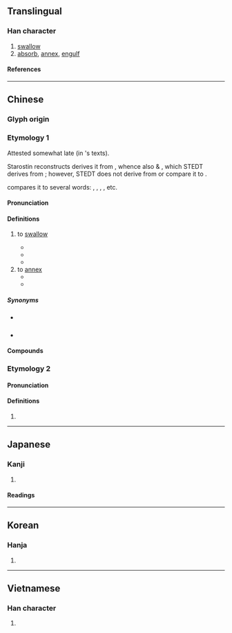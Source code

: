 {{also|呑}}
{{character info}}
==Translingual==

===Han character===
{{Han char|rn=30|rad=口|as=04|sn=7|four=20603|canj=MKR|ids=⿱天口}}

# [[swallow]]
# [[absorb]], [[annex]], [[engulf]]

====References====
{{Han ref|kx=0177.180|dkj=03329|dj=0395.020|hdz=10585.040|uh=541E}}

----

==Chinese==
{{zh-forms|alt=呑}}

===Glyph origin===
{{Han etym}}

===Etymology 1===
Attested somewhat late (in {{w|Warring States period}}'s texts). 

Starostin reconstructs {{och-l|吞|tr=*tʰən}} derives it from {{inh|zh|sit-pro|*dʱɨ̄n/ŋ||to swallow, to drink}}, whence also {{cog|bo|འཐུང||to drink}} & {{cog|lep|tr=thóng|t=to drink}}, which STEDT derives from {{cog|sit-pro|*m/s-tuŋ||to drink, to suckle}}; however, STEDT does not derive {{lang|zh|吞}} from or compare it to {{m|sit-pro|*m/s-tuŋ}}.

{{zh-ref|Schuessler (2007)}} compares it to several {{w|Kam–Tai languages|Kam-Tai}} words: {{cog|th|กลืน}}, {{cog|aho|tr=k(l)en}}, {{cog|skb|tr=tlɯɯn<sup>A1</sup>}}, {{cog|qfa-kms-pro|*ʔdun}}, etc.

====Pronunciation====
{{zh-pron
|m=tūn
|m-s=ten1
|c=tan1
|c-t=
|g=
|h=pfs=thûn
|j=
|md=tŏng
|mn=thun
|mn-t=tung1
|w=
|x=
|mc=1
|oc=2
|cat=v
}}

====Definitions====
{{zh-hanzi}}

# to [[swallow]] {{gl|to cause food, drink, etc. to pass from the mouth into the stomach}}
#: {{zh-x|囫圇吞棗|{{lit|to '''swallow''' a jujube whole}} > figuratively, "to accept without thinking; to read without understanding"}}
#* {{zh-x|子-胥 出走，邊-候 得 之。子-胥 曰：「上 索 我 者，以 我 有 美-珠 也。今 我 已 亡 之 矣。我 且 曰 子 取 吞 之。」候 因 釋 之。|When Tzŭ-hsü was making his escape, a frontier patrol caught him. Tzŭ-hsü said: "The authorities want me because they think I have a beautiful pearl. Now I have already lost it. But I will say that you have seized and '''swallowed''' it." Thereupon the patrol released him.|ref=Hanfeizi}}
#* {{zh-x|一 蛇 吞 象 ，厥 大 何如？|The snake that can '''swallow''' elephants — How big must it be?|ref=Chuci}}
#* {{zh-x|吞-舟 之 魚，碭 而 失水，則 蟻 能 苦 之。|If a fish that can '''swallow''' a boat be left dry by the flowing away of the water, then (even) the ants can trouble it.|ref=Zhuangzi-L}}
# to [[annex]] {{gl|territory, a country, etc.}}
#* {{zh-x|楚 欲 吞 ^宋 ^鄭 而 畏 ^齊。|Chu wanted to '''swallow / annex''' Song and Cheng yet feared Qi.|ref=Guanzi}}
#* {{zh-x|^今 ^秦 者，虎狼 之 國 也，兼 有 吞 ^周 之 意；……| Now Qin, a state of tigers and wolves, is united around the idea of '''swallowing / annexing''' Zhou; [...]|ref=Zhanguoce}}

=====Synonyms=====
* {{s|to swallow}} {{zh-l|吞吃}}
* {{s|to annex}}
{{zh-syn-saurus|吞併}}

====Compounds====
{{zh-der|吞併|吞剝|吞吃|吞服|吞滅|吞沒|吞聲|吞食|吞蝕|吞噬|吞噬細胞|吞吐|吞吐量|吞嚥|吞雲吐霧|吞佔|吞舟之魚|狼吞虎嚥|吞炭|吞舟|吞煙|吞劍|并吞|半吐半吞|囫圇吞棗|吞恨|吞聲屏氣|慢慢吞吞|慢吞吞|吞聲忍讓|急吞|壯氣吞牛|忍氣吞聲|吞氣|吞刀刮腸|布立吞族|吞聲忍氣|吞吐含蓄|天狗吞月|侵吞|併吞|吞炭漆身|吞吞吐吐|嚥苦吞甘|吞花臥酒|吞聲飲泣|吞聲飲氣|吞牛|吞吐其辭|吞刀吐火|半吞半吐|吞金|吞舌|巴蛇吞象|私吞|氣吞山河|狼吞虎咽|氣忍聲吞|漆身吞炭|打一個吞|溫吞吞|獨吞|氣吞牛斗|服氣吞露|生吞活剝|狼吞虎噬|杜口吞聲|活剝生吞|茹泣吞悲|鯨吞虎噬|網漏吞舟|臥雪吞氈|齧雪吞氈|飲恨吞聲|鉗口吞舌|飲泣吞聲|聲吞氣忍|齧蘗吞針|餓虎吞羊|鯨吞|輕吞慢吐|飲氣吞聲|虎咽狼吞|雲吞|鶻崙吞棗|蠶食鯨吞|蛇吞象|虎踞鯨吞|依吞布拉克}}

===Etymology 2===
{{zh-forms|alt=吴}}

====Pronunciation====
{{zh-pron
|m=Tiān,Tūn
|c=
|mc=2
|oc=1
|ma=Zh-tun.ogg
|dial=n
|cat=pn
}}

====Definitions====
{{zh-hanzi}}

# {{surname|zh}}

{{zh-cat|Intermediate}}

----

==Japanese==

===Kanji===
{{ja-kanji|grade=|rs=口04}}

# {{rfdef|ja|sort=口04}}

====Readings====
{{ja-readings
|on=どん, とん, てん
|kun=の-む
}}

----

==Korean==

===Hanja===
{{ko-hanja|hangeul=[[탄]]|rv=tan|mr=t'an}}

# {{rfdef|ko|sort=口04}}

----

==Vietnamese==

===Han character===
{{vi-readings|reading=[[thôn]], [[xôn]]|rs=口04}}

# {{rfdef|vi|sort=口04}}